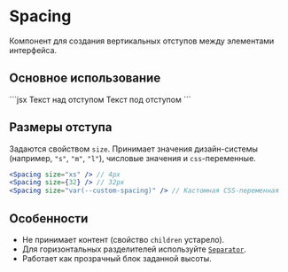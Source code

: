 <Overview>

# Spacing

Компонент для создания вертикальных отступов между элементами интерфейса.

</Overview>

## Основное использование


<Playground Wrapper={BlockWrapper}>
  ```jsx
  <Text>Текст над отступом</Text>
  <Spacing size="4xl" />
  <Text>Текст под отступом</Text>
  ```
</Playground>

## Размеры отступа

Задаются свойством `size`.
Принимает значения дизайн-системы (например, `"s"`, `"m"`, `"l"`), числовые значения и `css`-переменные.

```jsx
<Spacing size="xs" /> // 4px
<Spacing size={32} /> // 32px
<Spacing size="var(--custom-spacing)" /> // Кастомная CSS-переменная
```

## Особенности

- Не принимает контент (свойство `children` устарело).
- Для горизонтальных разделителей используйте [`Separator`](/components/separator).
- Работает как прозрачный блок заданной высоты.
